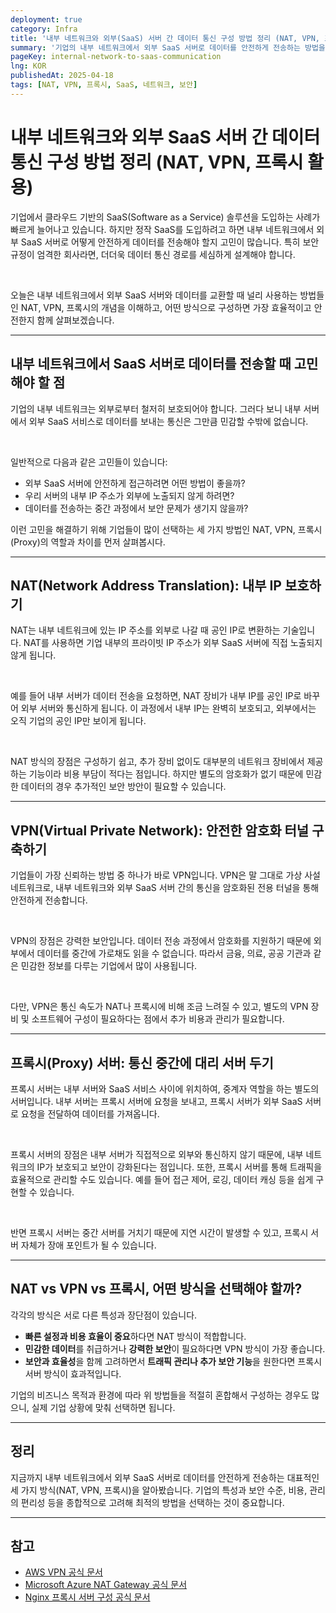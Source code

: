 ```yaml
---
deployment: true
category: Infra
title: '내부 네트워크와 외부(SaaS) 서버 간 데이터 통신 구성 방법 정리 (NAT, VPN, 프록시 활용)'
summary: '기업의 내부 네트워크에서 외부 SaaS 서버로 데이터를 안전하게 전송하는 방법을 NAT, VPN, 프록시를 중심으로 알아봅시다.'
pageKey: internal-network-to-saas-communication
lng: KOR
publishedAt: 2025-04-18
tags: [NAT, VPN, 프록시, SaaS, 네트워크, 보안]
---
```


# 내부 네트워크와 외부 SaaS 서버 간 데이터 통신 구성 방법 정리 (NAT, VPN, 프록시 활용)

기업에서 클라우드 기반의 SaaS(Software as a Service) 솔루션을 도입하는 사례가 빠르게 늘어나고 있습니다. 하지만 정작 SaaS를 도입하려고 하면 내부 네트워크에서 외부 SaaS 서버로 어떻게 안전하게 데이터를 전송해야 할지 고민이 많습니다. 특히 보안 규정이 엄격한 회사라면, 더더욱 데이터 통신 경로를 세심하게 설계해야 합니다.

<br />

오늘은 내부 네트워크에서 외부 SaaS 서버와 데이터를 교환할 때 널리 사용하는 방법들인 NAT, VPN, 프록시의 개념을 이해하고, 어떤 방식으로 구성하면 가장 효율적이고 안전한지 함께 살펴보겠습니다.

---

## 내부 네트워크에서 SaaS 서버로 데이터를 전송할 때 고민해야 할 점

기업의 내부 네트워크는 외부로부터 철저히 보호되어야 합니다. 그러다 보니 내부 서버에서 외부 SaaS 서비스로 데이터를 보내는 통신은 그만큼 민감할 수밖에 없습니다.

<br />

일반적으로 다음과 같은 고민들이 있습니다:

- 외부 SaaS 서버에 안전하게 접근하려면 어떤 방법이 좋을까?
- 우리 서버의 내부 IP 주소가 외부에 노출되지 않게 하려면?
- 데이터를 전송하는 중간 과정에서 보안 문제가 생기지 않을까?

이런 고민을 해결하기 위해 기업들이 많이 선택하는 세 가지 방법인 NAT, VPN, 프록시(Proxy)의 역할과 차이를 먼저 살펴봅시다.

---

## NAT(Network Address Translation): 내부 IP 보호하기

<codeline>NAT</codeline>는 내부 네트워크에 있는 IP 주소를 외부로 나갈 때 공인
IP로 변환하는 기술입니다. NAT를 사용하면 기업 내부의 프라이빗 IP 주소가 외부
SaaS 서버에 직접 노출되지 않게 됩니다.

<br />

예를 들어 내부 서버가 데이터 전송을 요청하면, NAT 장비가 내부 IP를 공인 IP로 바꾸어 외부 서버와 통신하게 됩니다. 이 과정에서 내부 IP는 완벽히 보호되고, 외부에서는 오직 기업의 공인 IP만 보이게 됩니다.

<br />

NAT 방식의 장점은 구성하기 쉽고, 추가 장비 없이도 대부분의 네트워크 장비에서 제공하는 기능이라 비용 부담이 적다는 점입니다. 하지만 별도의 암호화가 없기 때문에 민감한 데이터의 경우 추가적인 보안 방안이 필요할 수 있습니다.

---

## VPN(Virtual Private Network): 안전한 암호화 터널 구축하기

기업들이 가장 신뢰하는 방법 중 하나가 바로 <codeline>VPN</codeline>입니다. VPN은 말 그대로 가상 사설 네트워크로, 내부 네트워크와 외부 SaaS 서버 간의 통신을 암호화된 전용 터널을 통해 안전하게 전송합니다.

<br />

VPN의 장점은 강력한 보안입니다. 데이터 전송 과정에서 암호화를 지원하기 때문에 외부에서 데이터를 중간에 가로채도 읽을 수 없습니다. 따라서 금융, 의료, 공공 기관과 같은 민감한 정보를 다루는 기업에서 많이 사용됩니다.

<br />

다만, VPN은 통신 속도가 NAT나 프록시에 비해 조금 느려질 수 있고, 별도의 VPN 장비 및 소프트웨어 구성이 필요하다는 점에서 추가 비용과 관리가 필요합니다.

---

## 프록시(Proxy) 서버: 통신 중간에 대리 서버 두기

<codeline>프록시 서버</codeline>는 내부 서버와 SaaS 서비스 사이에 위치하여,
중계자 역할을 하는 별도의 서버입니다. 내부 서버는 프록시 서버에 요청을 보내고,
프록시 서버가 외부 SaaS 서버로 요청을 전달하여 데이터를 가져옵니다.

<br />

프록시 서버의 장점은 내부 서버가 직접적으로 외부와 통신하지 않기 때문에, 내부 네트워크의 IP가 보호되고 보안이 강화된다는 점입니다. 또한, 프록시 서버를 통해 트래픽을 효율적으로 관리할 수도 있습니다. 예를 들어 접근 제어, 로깅, 데이터 캐싱 등을 쉽게 구현할 수 있습니다.

<br />

반면 프록시 서버는 중간 서버를 거치기 때문에 지연 시간이 발생할 수 있고, 프록시 서버
자체가 장애 포인트가 될 수 있습니다.

---

## NAT vs VPN vs 프록시, 어떤 방식을 선택해야 할까?

각각의 방식은 서로 다른 특성과 장단점이 있습니다.

- **빠른 설정과 비용 효율이 중요**하다면 NAT 방식이 적합합니다.
- **민감한 데이터**를 취급하거나 **강력한 보안**이 필요하다면 VPN 방식이 가장 좋습니다.
- **보안과 효율성**을 함께 고려하면서 **트래픽 관리나 추가 보안 기능**을 원한다면 프록시 서버 방식이 효과적입니다.

기업의 비즈니스 목적과 환경에 따라 위 방법들을 적절히 혼합해서 구성하는 경우도 많으니, 실제 기업 상황에 맞춰 선택하면 됩니다.

---

## 정리

지금까지 내부 네트워크에서 외부 SaaS 서버로 데이터를 안전하게 전송하는 대표적인 세 가지 방식(NAT, VPN, 프록시)을 알아봤습니다. 기업의 특성과 보안 수준, 비용, 관리의 편리성 등을 종합적으로 고려해 최적의 방법을 선택하는 것이 중요합니다.

---

## 참고

- [AWS VPN 공식 문서](https://docs.aws.amazon.com/vpn/latest/s2svpn/SetUpVPNConnections.html)
- [Microsoft Azure NAT Gateway 공식 문서](https://learn.microsoft.com/ko-kr/azure/virtual-network/nat-overview)
- [Nginx 프록시 서버 구성 공식 문서](https://docs.nginx.com/nginx/admin-guide/web-server/reverse-proxy/)
